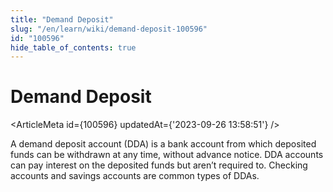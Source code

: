 ```yaml
---
title: "Demand Deposit"
slug: "/en/learn/wiki/demand-deposit-100596"
id: "100596"
hide_table_of_contents: true
---
```



# Demand Deposit

<ArticleMeta id={100596} updatedAt={'2023-09-26 13:58:51'} />
<div className='border-solid border-b border-t-0 my-4 border-[var(--ifm-color-gray-300)]' />

A demand deposit account (DDA) is a bank account from which deposited funds can be withdrawn at any time, without advance notice. DDA accounts can pay interest on the deposited funds but aren’t required to. Checking accounts and savings accounts are common types of DDAs.
